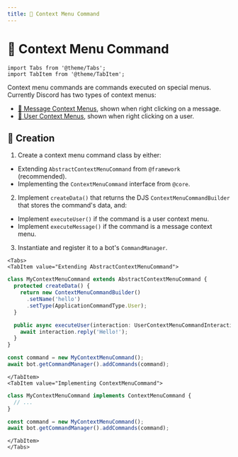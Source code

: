 ```yaml
---
title: 🧾 Context Menu Command
---
```


# 🧾 Context Menu Command

```mdx-code-block
import Tabs from '@theme/Tabs';
import TabItem from '@theme/TabItem';
```

Context menu commands are commands executed on special menus. Currently Discord has two types of context menus:

* [🔗 Message Context Menus](https://discord.com/developers/docs/interactions/application-commands#message-commands), shown when right clicking on a message.
* [🔗 User Context Menus](https://discord.com/developers/docs/interactions/application-commands#user-commands), shown when right clicking on a user.

## 👷 Creation

1. Create a context menu command class by either:

* Extending `AbstractContextMenuCommand` from `@framework` (recommended).
* Implementing the `ContextMenuCommand` interface from `@core`.

2. Implement `createData()` that returns the DJS `ContextMenuCommandBuilder` that stores the command's data, and:
* Implement `executeUser()` if the command is a user context menu.
* Implement `executeMessage()` if the command is a message context menu.

3. Instantiate and register it to a bot's `CommandManager`.

```mdx-code-block
<Tabs>
<TabItem value="Extending AbstractContextMenuCommand">
```

```ts
class MyContextMenuCommand extends AbstractContextMenuCommand {
  protected createData() {
    return new ContextMenuCommandBuilder()
      .setName('hello')
      .setType(ApplicationCommandType.User);
  }

  public async executeUser(interaction: UserContextMenuCommandInteraction) {
    await interaction.reply('Hello!');
  }
}

const command = new MyContextMenuCommand();
await bot.getCommandManager().addCommands(command);
```

```mdx-code-block
</TabItem>
<TabItem value="Implementing ContextMenuCommand">
```


```ts
class MyContextMenuCommand implements ContextMenuCommand {
  // ...
}

const command = new MyContextMenuCommand();
await bot.getCommandManager().addCommands(command);
```

```mdx-code-block
</TabItem>
</Tabs>
```
